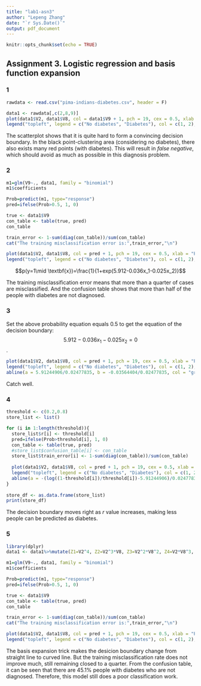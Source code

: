---
title: "lab1-asn3"
author: "Lepeng Zhang"
date: "`r Sys.Date()`"
output: pdf_document
---

```{r setup, include=FALSE}
knitr::opts_chunk$set(echo = TRUE)
```

## Assignment 3. Logistic regression and basis function expansion
### 1
```{r}
rawdata <- read.csv("pima-indians-diabetes.csv", header = F)

data1 <- rawdata[,c(2,8,9)]
plot(data1$V2, data1$V8, col = data1$V9 + 1, pch = 19, cex = 0.5, xlab = "Plasma glucose concentration", ylab = "Age", main = "True label")
legend("topleft", legend = c("No diabetes", "Diabetes"), col = c(1, 2), pch = 19)
```
The scatterplot shows that it is quite hard to form a convincing decision boundary. In the black point-clustering area (considering no diabetes), there also exists many red points (with diabetes). This will result in *false negative*, which should avoid as much as possible in this diagnosis problem.

### 2
```{r}
m1=glm(V9~., data1, family = "binomial")
m1$coefficients

Prob=predict(m1, type="response")
pred=ifelse(Prob>0.5, 1, 0)

true <- data1$V9
con_table <- table(true, pred)
con_table

train_error <- 1-sum(diag(con_table))/sum(con_table)
cat("The training misclassification error is:",train_error,"\n")

plot(data1$V2, data1$V8, col = pred + 1, pch = 19, cex = 0.5, xlab = "Plasma glucose concentration", ylab = "Age", main = "Predict label (r = 0.5)")
legend("topleft", legend = c("No diabetes", "Diabetes"), col = c(1, 2), pch = 19)
```
$$p(y=1\mid \textbf{x})=\frac{1}{1+exp(5.912-0.036x_1-0.025x_2)}$$  

The training misclassification error means that more than a quarter of cases are misclassified. And the confusion table shows that more than half of the people with diabetes are not diagnosed. 

### 3
Set the above probability equation equals 0.5 to get the equation of the decision boundary: $$5.912-0.036x_1-0.025x_2=0$$.
```{r}
plot(data1$V2, data1$V8, col = pred + 1, pch = 19, cex = 0.5, xlab = "Plasma glucose concentration", ylab = "Age", main = "Predict label (r = 0.5)")
legend("topleft", legend = c("No diabetes", "Diabetes"), col = c(1, 2), pch = 19)
abline(a = 5.91244906/0.02477835, b = -0.03564404/0.02477835, col = "green")
```
Catch well.  

### 4
```{r}
threshold <- c(0.2,0.8)
store_list <- list()

for (i in 1:length(threshold)){
  store_list$r[i] <- threshold[i]
  pred=ifelse(Prob>threshold[i], 1, 0)
  con_table <- table(true, pred)
  #store_list$confusion_table[i] <- con_table
  store_list$train_error[i] <- 1-sum(diag(con_table))/sum(con_table)
  
  plot(data1$V2, data1$V8, col = pred + 1, pch = 19, cex = 0.5, xlab = "Plasma glucose concentration", ylab = "Age", main = paste0("Predict label (r = ",threshold[i],")"))
  legend("topleft", legend = c("No diabetes", "Diabetes"), col = c(1, 2), pch = 19)
  abline(a = -(log((1-threshold[i])/threshold[i])-5.91244906)/0.02477835, b = -0.03564404/0.02477835, col = "green")
}
  
store_df <- as.data.frame(store_list)
print(store_df)
```
The decision boundary moves right as $r$ value increases, making less people can be predicted as diabetes. 

### 5
```{r}
library(dplyr)
data1 <- data1%>%mutate(Z1=V2^4, Z2=V2^3*V8, Z3=V2^2*V8^2, Z4=V2*V8^3, Z5=V8^4)

m1=glm(V9~., data1, family = "binomial")
m1$coefficients

Prob=predict(m1, type="response")
pred=ifelse(Prob>0.5, 1, 0)

true <- data1$V9
con_table <- table(true, pred)
con_table

train_error <- 1-sum(diag(con_table))/sum(con_table)
cat("The training misclassification error is:",train_error,"\n")

plot(data1$V2, data1$V8, col = pred + 1, pch = 19, cex = 0.5, xlab = "Plasma glucose concentration", ylab = "Age", main = "Predict label (r = 0.5)")
legend("topleft", legend = c("No diabetes", "Diabetes"), col = c(1, 2), pch = 19)
```
The basis expansion trick makes the desicion boundary change from straight line to curved line. But the training misclassification rate does not improve much, still remaining closed to a quarter. From the confusion table, it can be seen that there are 45.1% people with diabetes who are not diagnosed. Therefore, this model still does a poor classification work.


